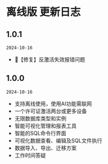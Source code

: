 # 离线版 更新日志


## 1.0.1
`2024-10-16`
- 🐞【修复】反激活失效报错问题


## 1.0.0
`2024-10-16`
- 支持离线使用，使用AI功能需联网
- 一个许可证激活两台或更多设备
- 无限数据库类型和实例
- 智能可视化管理和报表工具
- 智能的SQL命令行界面
- 可视化数据查看、编辑及SQL文件执行
- 数据导入、导出、迁移方案
- 工作时间答疑
